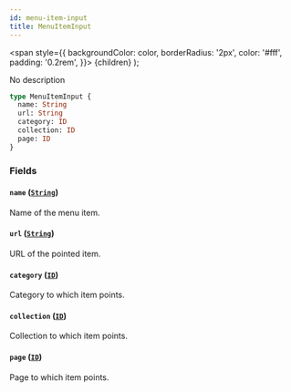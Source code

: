 ```yaml
---
id: menu-item-input
title: MenuItemInput
---
```


<span
style={{
      backgroundColor: color,
      borderRadius: '2px',
      color: '#fff',
      padding: '0.2rem',
    }}>
{children}
</span>
);

No description

```graphql
type MenuItemInput {
  name: String
  url: String
  category: ID
  collection: ID
  page: ID
}
```

### Fields

#### `name` ([`String`](/api-reference/scalars/string.mdx))

Name of the menu item.

#### `url` ([`String`](/api-reference/scalars/string.mdx))

URL of the pointed item.

#### `category` ([`ID`](/api-reference/scalars/id.mdx))

Category to which item points.

#### `collection` ([`ID`](/api-reference/scalars/id.mdx))

Collection to which item points.

#### `page` ([`ID`](/api-reference/scalars/id.mdx))

Page to which item points.
